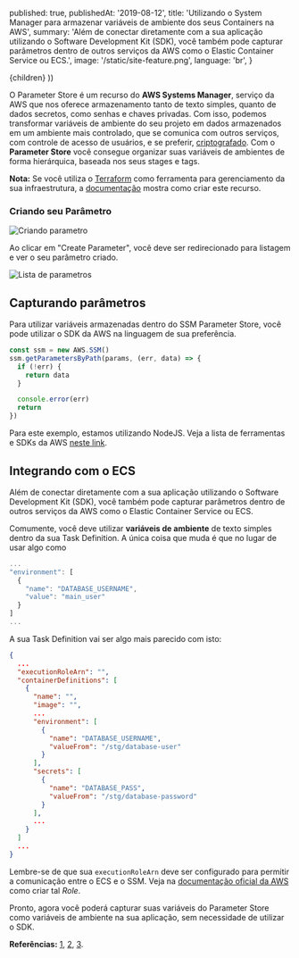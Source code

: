 
  published: true,
  publishedAt: '2019-08-12',
  title: 'Utilizando o System Manager para armazenar variáveis de ambiente dos seus Containers na AWS',
  summary: 'Além de conectar diretamente com a sua aplicação utilizando o Software Development Kit (SDK), você também pode capturar parâmetros dentro de outros serviços da AWS como o Elastic Container Service ou ECS.',
  image: '/static/site-feature.png',
  language: 'br',
}

  <BlogPost language={meta.language} path={router.pathname} meta={meta}>
    {children}
  </BlogPost>
))


O Parameter Store é um recurso do **AWS Systems Manager**, serviço da AWS que nos oferece armazenamento tanto de texto simples, quanto de dados secretos, como senhas e chaves privadas. Com isso, podemos transformar variáveis de ambiente do seu projeto em dados armazenados em um ambiente mais controlado, que se comunica com outros serviços, com controle de acesso de usuários, e se preferir, [criptografado](https://aws.amazon.com/pt/kms/). Com o **Parameter Store** você consegue organizar suas variáveis de ambientes de forma hierárquica, baseada nos seus stages e tags.

**Nota:** Se você utiliza o [Terraform](https://www.terraform.io/) como ferramenta para gerenciamento da sua infraestrutura, a [documentação](https://www.terraform.io/docs/providers/aws/r/ssm_parameter.html) mostra como criar este recurso.

### Criando seu Parâmetro

![Criando parametro](/static/criando-parametro-aws-param-store.png)

Ao clicar em "Create Parameter", você deve ser redirecionado para listagem e ver o seu parâmetro criado.

![Lista de parametros](/static/lista-parametros-aws-param-store.png)

## Capturando parâmetros

Para utilizar variáveis armazenadas dentro do SSM Parameter Store, você pode utilizar o SDK da AWS na linguagem de sua preferência.

```jsx
const ssm = new AWS.SSM()
ssm.getParametersByPath(params, (err, data) => {
  if (!err) {
    return data  
  }

  console.error(err)
  return
})
```

Para este exemplo, estamos utilizando NodeJS. Veja a lista de ferramentas e SDKs da AWS [neste link](https://aws.amazon.com/tools/).

## Integrando com o ECS

Além de conectar diretamente com a sua aplicação utilizando o Software Development Kit (SDK), você também pode capturar parâmetros dentro de outros serviços da AWS como o Elastic Container Service ou ECS.

Comumente, você deve utilizar **variáveis de ambiente** de texto simples dentro da sua Task Definition. A única coisa que muda é que no lugar de usar algo como

```jsx
...
"environment": [
  {
    "name": "DATABASE_USERNAME",
    "value": "main_user"
  }
]
...
```

A sua Task Definition vai ser algo mais parecido com isto:

```json
{
  ...
  "executionRoleArn": "",
  "containerDefinitions": [
    {
      "name": "",
      "image": "",
      ...
      "environment": [
        {
          "name": "DATABASE_USERNAME",
          "valueFrom": "/stg/database-user"
        }
      ],
      "secrets": [
        {
          "name": "DATABASE_PASS",
          "valueFrom": "/stg/database-password"
        }
      ],
      ...
    }
  ]
  ...
}
```

Lembre-se de que sua `executionRoleArn` deve ser configurado para permitir a comunicação entre o ECS e o SSM. Veja na [documentação oficial da AWS](https://docs.aws.amazon.com/AmazonECS/latest/developerguide/task_execution_IAM_role.html#task-execution-secrets) como criar tal *Role*.

Pronto, agora você poderá capturar suas variáveis do Parameter Store como variáveis de ambiente na sua aplicação, sem necessidade de utilizar o SDK.

**Referências:** [1](https://docs.aws.amazon.com/AmazonECS/latest/developerguide/task_definition_parameters.html), [2](https://docs.aws.amazon.com/AWSJavaScriptSDK/latest/AWS/SSM.html), [3](https://aws.amazon.com/pt/systems-manager/features/?nc1=h_ls).
